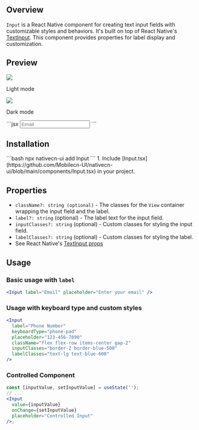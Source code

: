 ## Overview

`Input` is a React Native component for creating text input fields with customizable styles and behaviors. It's built on top of React Native's [TextInput](https://reactnative.dev/docs/textinput). This component provides properties for label display and customization.

## Preview

<Tabs>
  <Tab title="Preview">
    <div style={{ display: 'flex', justifyContent: 'center' }}>
      <div style={{ marginRight: '40px' }}>
        <img src="https://raw.githubusercontent.com/Mobilecn-UI/nativecn-ui/main/assets/examples/components/input-light.png" />
        <p>Light mode</p>
      </div>
      <div style={{ marginRight: '40px' }}>
        <img src="https://raw.githubusercontent.com/Mobilecn-UI/nativecn-ui/main/assets/examples/components/input-dark.png" />
        <p>Dark mode</p>
      </div>
    </div>
  </Tab>
  <Tab title="Code">
    ```jsx
    <Input placeholder="Email" />
    ```
  </Tab>
</Tabs>

## Installation

<Tabs>
  <Tab title="CLI">```bash npx nativecn-ui add Input ```</Tab>
  <Tab title="Manual">
    1. Include
    [Input.tsx](https://github.com/Mobilecn-UI/nativecn-ui/blob/main/components/Input.tsx)
    in your project.
  </Tab>
</Tabs>

## Properties

- `className?: string (optional)` - The classes for the `View` container wrapping the input field and the label.
- `label?: string` (optional) - The label text for the input field.
- `inputClasses?: string` (optional) - Custom classes for styling the input field.
- `labelClasses?: string` (optional) - Custom classes for styling the label.
- See React Native's [TextInput props](https://reactnative.dev/docs/textinput#props)

## Usage

### Basic usage with `label`

```jsx
<Input label="Email" placeholder="Enter your email" />
```

### Usage with keyboard type and custom styles

```jsx
<Input
  label="Phone Number"
  keyboardType="phone-pad"
  placeholder="123-456-7890"
  className="flex flex-row items-center gap-2"
  inputClasses="border-2 border-blue-500"
  labelClasses="text-lg text-blue-600"
/>
```

### Controlled Component

```jsx
const [inputValue, setInputValue] = useState('');
// ...
<Input
  value={inputValue}
  onChange={setInputValue}
  placeholder="Controlled Input"
/>;
```
